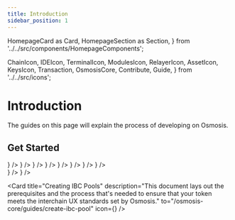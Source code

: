 ```yaml
---
title: Introduction
sidebar_position: 1
---
```

  HomepageCard as Card,
  HomepageSection as Section,
} from '../../src/components/HomepageComponents';

  ChainIcon,
  IDEIcon,
  TerminalIcon,
  ModulesIcon,
  RelayerIcon,
  AssetIcon,
  KeysIcon,
  Transaction,
  OsmosisCore,
  Contribute,
  Guide,
} from '../../src/icons';

# Introduction

The guides on this page will explain the process of developing on Osmosis.


 ## Get Started
   <Section title="Developers" id="web-sdks" hasSubSections >

   <Section>
  <Card
    title="Build and Test Osmosis Source Code"
    description="Getting started with building and testing Osmosis codebase"
    to="/osmosis-core/build"
    icon={<OsmosisCore />}
  />
  <Card
    title="IDE Setup"
    description="Recommended IDE setup for developing on Osmosis in Go"
    to="/osmosis-core/ide-guide"
    icon={<IDEIcon />}
  />
  <Card
    title="Osmosisd CLI"
    description="Install osmosisd to join the network or simple query it."
    to="/osmosis-core/osmosisd"
    icon={<TerminalIcon />}
  />
  <Card
    title="Modules"
    description="Osmosis modules and their respective CLI commands"
    to="/osmosis-core/modules"
    icon={<ModulesIcon />}
  />
  <Card
    title="Relaying"
    description=" Relay IBC packets between Osmosis and other chains"
    to="/osmosis-core/relaying"
    icon={<RelayerIcon />}
  />
  <Card
    title="Assets"
    description="     Currently supported assets on Osmosis with their corresponding channels and IBC denoms."
    to="/osmosis-core/asset-info"
    icon={<AssetIcon />}
  />
  <Card
    title="Key Management"
    description="Managing keys via CLI and advanced operations such as multisig wallets"
    to="/osmosis-core/category/keys-management"
    icon={<KeysIcon />}
  />
  <Card
    title="Contributing"
    description=" Guidelines to contributing to Osmosis core development."
    to="/osmosis-core/contributing"
    icon={<Contribute />}
  />
  </Section>

  </Section>

   <Section title="Guides" id="web-sdks" hasSubSections >

   <Section>
    <Card
    title="Transaction Structure"
    description=" Understanding the structure of a transaction on the Osmosis blockchain"
    to="/osmosis-core/guides/structure/transaction"
    icon={<Guide />}
  />
   <Card
    title="Performance & Profiling"
    description="Learn how to measure performance and profile your node"
  to="/osmosis-core/guides/performance"
    icon={<Guide />}
  />

  <Card
    title="Creating IBC Pools"
    description="This document lays out the prerequisites and the  process that's needed to ensure that your token meets the interchain UX standards set by Osmosis."
  to="/osmosis-core/guides/create-ibc-pool"
    icon={<Guide />}
  />
  </Section>

  </Section>
